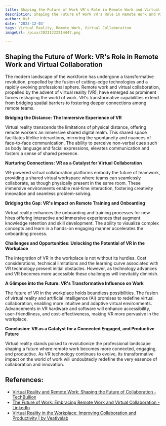 ```yaml
---
title: Shaping the Future of Work VR's Role in Remote Work and Virtual Collaboration
description: Shaping the Future of Work VR's Role in Remote Work and Virtual Collaboration
author: Usf
date: '2023-12-03'
tags: Virtual Reality, Remote Work, Virtual Collaboration
imageUrl: /pixa/20231222214447.png

---
```

## Shaping the Future of Work: VR's Role in  Remote Work and Virtual Collaboration

The modern landscape of the workforce has undergone a transformative revolution, propelled by the fusion of cutting-edge technologies and a rapidly evolving  professional sphere.  Remote  work and virtual collaboration, propelled by the advent of virtual reality (VR), have  emerged as prominent forces reshaping the world of work. VR's transformative  capabilities extend from  bridging spatial barriers to  fostering deeper connections among remote teams.

**Bridging the Distance: The Immersive Experience of VR**

Virtual reality transcends the  limitations  of physical distance, offering remote workers an immersive shared digital realm. This shared space facilitates lifelike  interactions, mirroring the spontaneity  and nuances of face-to-face communication. The ability to perceive non-verbal cues such as body language and facial expressions,  elevates communication and fosters a sense of shared presence.

**Nurturing Connections: VR as a Catalyst for Virtual Collaboration**

VR-powered virtual  collaboration platforms embody the future of teamwork, providing a shared virtual workspace where teams can seamlessly collaborate, as though physically  present in the same room. These immersive environments enable real-time interaction, fostering creativity innovation and seamless  problem-solving.

**Bridging the Gap: VR's Impact on Remote Training and Onboarding**

Virtual reality enhances the onboarding and training processes for new hires offering interactive and  immersive experiences that augment knowledge retention and skill development. The ability to visualize complex concepts  and learn in a hands-on engaging manner accelerates the onboarding process.

**Challenges  and Opportunities: Unlocking the Potential of VR in the  Workplace**

The integration of VR in the workplace is not without its hurdles. Cost considerations, technical limitations  and the learning curve associated with VR technology present initial obstacles. However, as technology advances and VR  becomes  more accessible  these challenges will inevitably diminish.

**A Glimpse into the Future:  VR's Transformative Influence on Work**

The future of VR  in the  workplace holds boundless possibilities.  The fusion of virtual reality and artificial intelligence (AI)  promises to redefine virtual  collaboration, enabling more intuitive and adaptive virtual  environments. Advancements in VR hardware and  software will enhance accessibility, user-friendliness, and cost-effectiveness, making VR more pervasive in the workplace.

**Conclusion:  VR as  a Catalyst for  a Connected Engaged, and Productive Future**

Virtual reality stands poised to revolutionize the professional landscape shaping a future where remote work becomes more connected, engaging, and productive. As VR  technology continues to evolve, its transformative impact on the world of  work will undoubtedly redefine the very  essence of collaboration and innovation.

## References:
- [Virtual Reality and Remote Work: Shaping the Future of Collaboration - TechBullion](https://techbullion.com/virtual-reality-and-remote-work-shaping-the-future-of-collaboration/)
- [The Future of Work: Embracing Remote Work and Virtual Collaboration - LinkedIn](https://www.linkedin.com/pulse/future-work-embracing-remote-virtual-collaboration-arcotgroup?trk=pulse-article_more-articles_related-content-card)
- [Virtual Reality in the Workplace: Improving Collaboration and Productivity | by Veativelab](https://medium.com/@veativelab/virtual-reality-in-the-workplace-improving-collaboration-and-productivity-f68997aba16)
